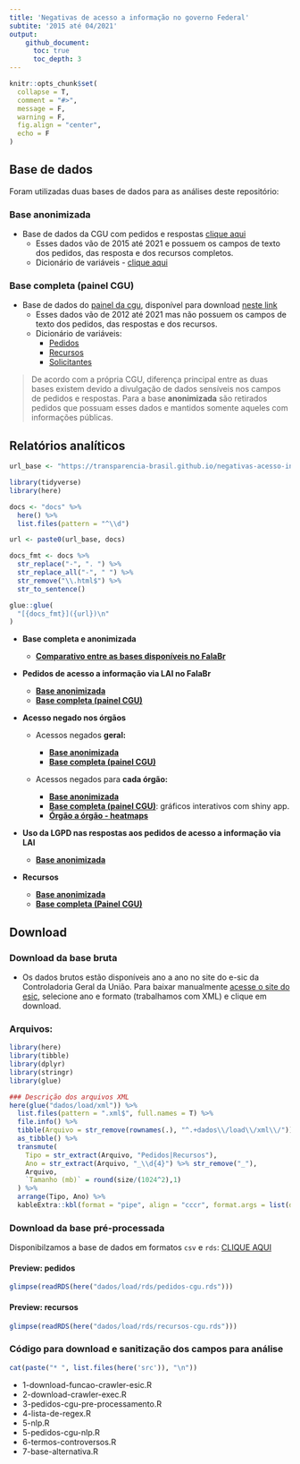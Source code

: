 ```yaml
---
title: 'Negativas de acesso a informação no governo Federal'
subtite: '2015 até 04/2021'
output:
    github_document:
      toc: true
      toc_depth: 3
---
```


```r
knitr::opts_chunk$set(
  collapse = T,
  comment = "#>",
  message = F,
  warning = F,
  fig.align = "center",
  echo = F
)
```

## Base de dados

Foram utilizadas duas bases de dados para as análises deste repositório:

### Base anonimizada

* Base de dados da CGU com pedidos e respostas [clique aqui](http://www.consultaesic.cgu.gov.br/busca/_layouts/15/DownloadPedidos/DownloadDados.aspx)
    + Esses dados vão de 2015 até 2021 e possuem os campos de texto dos pedidos, das resposta e dos recursos completos.
    + Dicionário de variáveis - [clique aqui](http://www.consultaesic.cgu.gov.br/arquivosRelatorios/PedidosRespostas/Dicionario-Dados-Exportacao.txt)

### Base completa (painel CGU)

* Base de dados do [painel da cgu](http://paineis.cgu.gov.br/lai/index.htm), disponível para download [neste link](https://falabr.cgu.gov.br/publico/DownloadDados/DownloadDadosLai.aspx)
    + Esses dados vão de 2012 até 2021 mas não possuem os campos de texto dos pedidos, das respostas e dos recursos.
    + Dicionário de variáveis:
      + [Pedidos](https://falabr.cgu.gov.br/publico/DownloadDados/Pedidos-Formato.txt)
      + [Recursos](https://falabr.cgu.gov.br/publico/DownloadDados/Recursos-Formato.txt)
      + [Solicitantes](https://falabr.cgu.gov.br/publico/DownloadDados/Solicitantes-Formato.txt)

> De acordo com a própria CGU, diferença principal entre as duas bases existem devido a divulgação de dados sensíveis nos campos de pedidos e respostas. Para a base **anonimizada** são retirados pedidos que possuam esses dados e mantidos somente aqueles com informações públicas.

## Relatórios analíticos

```r
url_base <- "https://transparencia-brasil.github.io/negativas-acesso-informacao-Executivo-federal-2021-1/"

library(tidyverse)
library(here)

docs <- "docs" %>% 
  here() %>% 
  list.files(pattern = "^\\d")

url <- paste0(url_base, docs)

docs_fmt <- docs %>% 
  str_replace("-", ". ") %>% 
  str_replace_all("-", " ") %>% 
  str_remove("\\.html$") %>% 
  str_to_sentence()

glue::glue(
  "[{docs_fmt}]({url})\n"
)
```

- **Base completa e anonimizada**

  - [**Comparativo entre as bases disponíveis no FalaBr**](https://transparencia-brasil.github.io/negativas-acesso-informacao-Executivo-federal-2021-1/6-comparativo-entre-bases-do-falabr.html)

- **Pedidos de acesso a informação via LAI no FalaBr**

  - [**Base anonimizada**](https://transparencia-brasil.github.io/negativas-acesso-informacao-Executivo-federal-2021-1/1-pedidos-decisoes.html)
  - [**Base completa (painel CGU)**](https://transparencia-brasil.github.io/negativas-acesso-informacao-Executivo-federal-2021-1/1-b-pedidos-decisoes-painel.html)

- **Acesso negado nos órgãos**

  - Acessos negados **geral:**
    
    - [**Base anonimizada**](https://transparencia-brasil.github.io/negativas-acesso-informacao-Executivo-federal-2021-1/2-pedidos-orgaos-acesso-negado.html)
    - [**Base completa (painel CGU)**](https://transparencia-brasil.github.io/negativas-acesso-informacao-Executivo-federal-2021-1/2-b-pedidos-orgaos-acesso-negado.html)

  - Acessos negados para **cada órgão:**
  
    - [**Base anonimizada**](https://transparencia-brasil.github.io/negativas-acesso-informacao-Executivo-federal-2021-1/3-acesso-negado-para-cada-orgao.html)
    - [**Base completa (painel CGU)**](https://rdurl0.shinyapps.io/cgu-interact/): gráficos interativos com shiny app.
    - [**Órgão a órgão - heatmaps**](https://transparencia-brasil.github.io/negativas-acesso-informacao-Executivo-federal-2021-1/3-acesso-negado-heatmaps.html)

- **Uso da LGPD nas respostas aos pedidos de acesso a informação via LAI**

  - [**Base anonimizada**](https://transparencia-brasil.github.io/negativas-acesso-informacao-Executivo-federal-2021-1/4-controversos-lgpd.html)

- **Recursos**

  - [**Base anonimizada**](https://transparencia-brasil.github.io/negativas-acesso-informacao-Executivo-federal-2021-1/5-recursos.html)
  - [**Base completa (Painel CGU)**](https://transparencia-brasil.github.io/negativas-acesso-informacao-Executivo-federal-2021-1/5-b-recursos.html)

## Download

### Download da base bruta

* Os dados brutos estão disponíveis ano a ano no site do e-sic da Controladoria Geral da União. Para baixar manualmente [acesse o site do esic](http://www.consultaesic.cgu.gov.br/busca/_layouts/15/DownloadPedidos/DownloadDados.aspx), selecione ano e formato (trabalhamos com XML) e clique em download.  

### Arquivos:

```r
library(here)
library(tibble)
library(dplyr)
library(stringr)
library(glue)
```

```r
### Descrição dos arquivos XML
here(glue("dados/load/xml")) %>% 
  list.files(pattern = ".xml$", full.names = T) %>% 
  file.info() %>% 
  tibble(Arquivo = str_remove(rownames(.), "^.+dados\\/load\\/xml\\/")) %>%  
  as_tibble() %>% 
  transmute(
    Tipo = str_extract(Arquivo, "Pedidos|Recursos"),
    Ano = str_extract(Arquivo, "_\\d{4}") %>% str_remove("_"),
    Arquivo, 
    `Tamanho (mb)` = round(size/(1024^2),1)
  ) %>%
  arrange(Tipo, Ano) %>% 
  kableExtra::kbl(format = "pipe", align = "cccr", format.args = list(decimal.mark = ","))
```

### Download da base pré-processada

Disponibilzamos a base de dados em formatos `csv` e `rds`: [CLIQUE AQUI](https://drive.google.com/drive/folders/12a0qO8Spxc8IE_Wdlb0fjm88kD6JjVgk)

#### Preview: pedidos 
```r
glimpse(readRDS(here("dados/load/rds/pedidos-cgu.rds")))
```

#### Preview: recursos
```r
glimpse(readRDS(here("dados/load/rds/recursos-cgu.rds")))
```

### Código para download e sanitização dos campos para análise

```r
cat(paste("* ", list.files(here('src')), "\n"))
```

*  1-download-funcao-crawler-esic.R
*  2-download-crawler-exec.R
*  3-pedidos-cgu-pre-processamento.R
*  4-lista-de-regex.R
*  5-nlp.R
*  5-pedidos-cgu-nlp.R
*  6-termos-controversos.R
*  7-base-alternativa.R